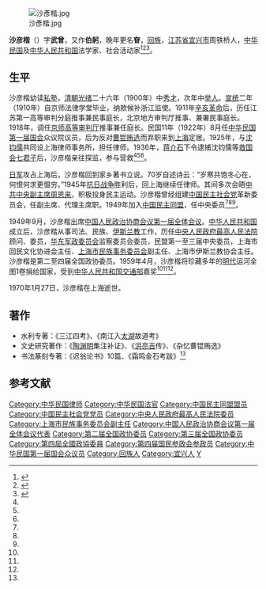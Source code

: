 [[File:沙彥楷.jpg|thumb]]

'''沙彦楷'''（{{bd|1875年||1970年|1月27日}}）字'''武曾'''，又作'''伯躬'''，晚年更名'''眘'''，[[回族|回族]]，[[江苏省|江苏省]][[宜兴市|宜兴市]]周铁桥人，[[中华民国|中华民国]]及[[中华人民共和国|中华人民共和国]]法学家、社会活动家<ref name=ysl>{{Cite web|url =  http://www.norislam.com/?action-viewnews-itemid-8246|title =  沙彦楷|author =  |date =  2009-07-02|publisher =  伊斯兰之光|language =  |accessdate =  |quote =  |archive-date =  2019-06-08|archive-url =  https://web.archive.org/web/20190608053544/http://www.norislam.com/?action-viewnews-itemid-8246|dead-url =  no}}</ref><ref name=sht>{{Cite web |url = http://www.shtong.gov.cn/newsite/node2/node2245/node65931/node65938/node65954/node65976/userobject1ai61458.html |title = 上海民族志 下卷 第十一章人物 沙彦楷（1875～1970） |author =  |date =  |publisher = 上海通 |language =  |accessdate = 2017-04-09 |quote =  |archive-date = 2016-04-27 |archive-url = https://web.archive.org/web/20160427161114/http://www.shtong.gov.cn/Newsite/node2/node2245/node65931/node65938/node65954/node65976/userobject1ai61458.html |dead-url = no }}</ref><ref name=hxjww>{{Cite web |url = http://www.huaxia.com/lasd/hxrwk/ddrw/dl/2003/10/495547.html |title = 沙彦楷 |author =  |date = 2003-10-20 |publisher = 华夏经纬网 |language =  |accessdate =  |quote =  |archive-date = 2019-06-13 |archive-url = https://web.archive.org/web/20190613233952/http://www.huaxia.com/lasd/hxrwk/ddrw/dl/2003/10/495547.html |dead-url = no }}</ref>。

==生平==
沙彦楷幼读[[私塾|私塾]]，[[清朝|清朝]][[光绪|光绪]]二十六年（1900年）中[[秀才|秀才]]，次年中[[举人|举人]]。[[宣统|宣统]]二年（1910年）自京师法律学堂毕业，纳款候补浙江监使。1911年[[辛亥革命|辛亥革命]]后，历任江苏第一高等审判分庭推事兼民事庭长，北京地方审判厅推事、兼署民事庭长。1918年，调任[[京师高等审判厅|京师高等审判厅]]推事兼任庭长。民国11年（1922年）8月任[[中华民国第一届国会|中华民国第一届国会]]众议院议员，后为反对[[曹锟贿选|曹锟贿选]]而弃职来到[[上海|上海]]定居。1925年，与[[沈钧儒|沈钧儒]]共同设上海律师事务所，担任律师。1936年，[[蒋介石|蒋介石]]下令逮捕沈钧儒等[[救国会七君子|救国会七君子]]后，沙彦楷亲往探监，参与营救<ref name=ysl/><ref name=sht/><ref name=hxjww/>。

[[日军|日军]]攻占上海后，沙彦楷回到家乡著书立说。70岁自述诗云：“岁寒共饱冬心在，何恨何求更愠穷。”1945年[[抗日战争|抗日战争]]胜利后，回上海继续任律师。其间多次会晤[[中共中央副主席|中共中央副主席]][[周恩来|周恩来]]，积极投身民主运动。沙彦楷曾经组建[[中国民主社会党|中国民主社会党]]革新委员会，任副主席、代理主席职。1949年加入[[中国民主同盟|中国民主同盟]]，任中央委员<ref name=ysl/><ref name=sht/><ref name=hxjww/>。

1949年9月，沙彦楷出席[[中国人民政治协商会议第一届全体会议|中国人民政治协商会议第一届全体会议]]。[[中华人民共和国|中华人民共和国]]成立后，沙彦楷从事司法、民族、[[伊斯兰教|伊斯兰教]]工作，历任[[中央人民政府最高人民法院|中央人民政府最高人民法院]]顾问、委员，[[华东军政委员会|华东军政委员会]]监察委员会委员，民盟第一至三届中央委员，上海市回民文化协进会主任、[[上海市民族事务委员会|上海市民族事务委员会]]副主任、上海市伊斯兰教协会主任。沙彦楷是第二至四届全国政协委员。1959年4月，沙彦楷将珍藏多年的[[明代|明代]]运河全图1卷捐给国家，受到[[中华人民共和国交通部|中华人民共和国交通部]]嘉奖<ref name=ysl/><ref name=sht/><ref name=hxjww/>。

1970年1月27日，沙彦楷在上海逝世。

==著作==
*水利专著：《三江四考》、《南江入[[太湖|太湖]]故道考》
*文史研究著作：《[[陶渊明|陶渊明]]集注补证》、《[[洪亮吉|洪亮吉]]传》、《杂忆曹锟贿选》
*书法篆刻专著：《迟翁论书》10篇、《霜鸣金石考跋》<ref name=ysl/>

==参考文献==
{{Reflist|2}}

{{DEFAULTSORT:Sha沙}}
[[Category:中华民国律师|Category:中华民国律师]]
[[Category:中华民国法官|Category:中华民国法官]]
[[Category:中国民主同盟盟员|Category:中国民主同盟盟员]]
[[Category:中国民主社会党党员|Category:中国民主社会党党员]]
[[Category:中央人民政府最高人民法院委员|Category:中央人民政府最高人民法院委员]]
[[Category:上海市民族事务委员会副主任|Category:上海市民族事务委员会副主任]]
[[Category:中国人民政治协商会议第一届全体会议代表|Category:中国人民政治协商会议第一届全体会议代表]]
[[Category:第二届全国政协委员|Category:第二届全国政协委员]]
[[Category:第三届全国政协委员|Category:第三届全国政协委员]]
[[Category:第四屆全國政協委員|Category:第四屆全國政協委員]]
[[Category:第四届国民参政会参政员|Category:第四届国民参政会参政员]]
[[Category:中华民国第一届国会众议员|Category:中华民国第一届国会众议员]]
[[Category:回族人|Category:回族人]]
[[Category:宜兴人|Category:宜兴人]]
[[Category:沙姓|Y]]